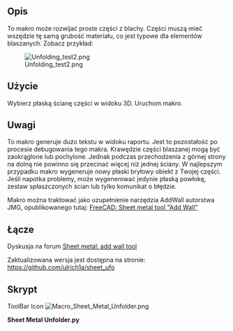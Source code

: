 <languages/>
{{Macro/pl
|Name=Sheet Metal Unfolder
|Icon=Macro_Sheet_Metal_Unfolder.png
|Description=To makro może rozwijać proste części z blachy. Części muszą mieć wszędzie tę samą grubość materiału, co jest typowe dla elementów blaszanych.
|Author=ulrich1a
|Version=17.0
|Date=2018-08-14
|FCVersion=17.0
|Download=[https://wiki.freecad.org/images/1/16/Macro_Sheet_Metal_Unfolder.png Ikona paska narzędzi]
}}

==Opis==
To makro może rozwijać proste części z blachy. Części muszą mieć wszędzie tę samą grubość materiału, co jest typowe dla elementów blaszanych. Zobacz przykład:

{{Codeextralink|https://raw.githubusercontent.com/ulrich1a/sheet_ufo/master/sheet_ufo.py}}

[[File:Unfolding test2.png]]

== Użycie ==
Wybierz płaską ścianę części w widoku 3D. Uruchom makro. 

== Uwagi ==
To makro generuje dużo tekstu w widoku raportu. Jest to pozostałość po procesie debugowania tego makra. Krawędzie części blaszanej mogą być zaokrąglone lub pochylone. Jednak podczas przechodzenia z górnej strony na dolną nie powinno się przecinać więcej niż jednej ściany.
W najlepszym przypadku makro wygeneruje nowy płaski bryłowy obiekt z Twojej części. Jeśli napotka problemy, może wygenerować jedynie płaską powłokę, zestaw spłaszczonych ścian lub tylko komunikat o błędzie.

Makro można traktować jako uzupełnienie narzędzia AddWall autorstwa JMG, opublikowanego tutaj: [http://linuxforanengineer.blogspot.com.es/2014/12/freecad-sheet-metal-tool-add-wall.html FreeCAD: Sheet metal tool "Add Wall"]

<span id="Link"></span>
==Łącze==

Dyskusja na forum [https://forum.freecad.org/viewtopic.php?f=24&t=8789 Sheet metal: add wall tool]

Zaktualizowana wersja jest dostępna na stronie: [https://github.com/ulrich1a/sheet_ufo https://github.com/ulrich1a/sheet_ufo]

<span id="Script"></span>
==Skrypt==

ToolBar Icon [[Image:Macro_Sheet_Metal_Unfolder.png]]

'''Sheet Metal Unfolder.py'''

{{MacroCode|code=

#!/usr/bin/env python
# -*- coding: utf-8 -*-
#
#  sheet_ufo.py
#  
#  Copyright 2014 Ulrich Brammer <ulrich@Pauline>
#  
#  This program is free software; you can redistribute it and/or modify
#  it under the terms of the GNU General Public License as published by
#  the Free Software Foundation; either version 2 of the License, or
#  (at your option) any later version.
#  
#  This program is distributed in the hope that it will be useful,
#  but WITHOUT ANY WARRANTY; without even the implied warranty of
#  MERCHANTABILITY or FITNESS FOR A PARTICULAR PURPOSE.  See the
#  GNU General Public License for more details.
#  
#  You should have received a copy of the GNU General Public License
#  along with this program; if not, write to the Free Software
#  Foundation, Inc., 51 Franklin Street, Fifth Floor, Boston,
#  MA 02110-1301, USA.
#  
#  


# Refactored version December 2015
# Clear division of tasks between analysis and folding

# To do:
# change code to handle face indexes in the node instead of faces


# sheet_ufo16.py
# Die Weiterreichung eines schon geschnittenen Seitenfaces macht Probleme.
# Die Seitenfaces passen hinterher nicht mehr mit den Hauptflächen zusammen.

# Geänderter Ansatz: lasse die Seitenflächen in der Suchliste und 
# schneide jeweils nur den benötigten Teil raus.
# Ich brauche jetzt eine Suchliste und eine Unfoldliste für die 
# Face-Indices.

# To do: 
# - handle a selected seam
# - handle not-circle-curves in bends
# - detect features like welded screws
# - make a view-provider for bends
# - make the k-factor selectable
# - upfold or unfold single bends
 

'''

def main():
	
	return 0

if __name__ == '__main__':
	main()


'''


import Part, FreeCADGui
from PySide import QtGui
from FreeCAD import Base
import DraftVecUtils, DraftGeomUtils, math, time

# to do: 
# - Put error numbers into the text
# - Put user help into more texts
unfold_error = {
  # error codes for the tree-object
  1: ('starting: volume unusable, needs a real 3D-sheet-metal with thickness'), 
  2: ('Starting: invalid point for thickness measurement'), 
  3: ('Starting: invalid thickness'), 
  4: ('Starting: invalid shape'), 
  # error codes for the bend-analysis 
  10: ('Analysis: zero wires in sheet edge analysis'), 
  11: ('Analysis: double bends not implemented'), 
  12: ('Analysis: more than one bend-child actually not supported'), 
  13: ('Analysis: counter face not found'), 
  14: ('Analysis: the code can not handle edges without neighbor faces'), 
  15: ('Analysis: the code needs a face at all sheet edges'), 
  16: ('Analysis: did not find startangle of bend, please post failing sample for analysis'), 
  # error codes for the unfolding
  20: ('Unfold: section wire with less than 4 edges'),
  21: ('Unfold: Unfold: section wire not closed'),
  22: ('Unfold: section failed'),
  23: ('Unfold: CutToolWire not closed'),
  24: ('Unfold: bend-face without child not implemented'),
  25: ('Unfold: '),
  -1: ('unknown error')} 





def equal_vertex(vert1, vert2, p=5):
  # compares two vertices 
  return (round(vert1.X - vert2.X,p)==0 and round(vert1.Y - vert2.Y,p)==0 and round(vert1.Z - vert2.Z,p)==0)

def equal_vector(vec1, vec2, p=5):
  # compares two vectors 
  return (round(vec1.x - vec2.x,p)==0 and round(vec1.y - vec2.y,p)==0 and round(vec1.z - vec2.z,p)==0)

def radial_vector(point, axis_pnt, axis):
  chord = axis_pnt.sub(point)
  norm = axis.cross(chord)
  perp = axis.cross(norm)
  # print chord, norm, perp
  dist_rv = DraftVecUtils.project(chord,perp)
  #test_line = Part.makeLine(axis_pnt.add(dist_rv),axis_pnt)
  # test_line = Part.makeLine(axis_pnt.add(perp),axis_pnt)
  # test_line = Part.makeLine(point, axis_pnt)
  # Part.show(test_line)
  return perp.normalize()





class Simple_node(object):
  ''' This class defines the nodes of a tree, that is the result of
  the analysis of a sheet-metal-part.
  Each flat or bend part of the metal-sheet gets a node in the tree.
  The indexes are the number of the face in the original part.
  '''
  def __init__(self, f_idx=None, Parent_node= None, Parent_edge = None):
    self.idx = f_idx  # index of the "top-face"
    self.c_face_idx = None # face index to the opposite face of the sheet (counter-face)
    self.node_type = None  # 'Flat' or 'Bend'
    self.p_node = Parent_node   # Parent node
    self.p_edge = Parent_edge # the connecting edge to the parent node
    self.child_list = [] # List of child-nodes = link to tree structure
    self.child_idx_lists = [] # List of lists with child_idx and child_edge
    # need also a list of indices of child faces
    self.sheet_edges = [] # List of edges without child-face 
    self.axis = None
    self.facePosi = None
    self.bendCenter = None
    self.distCenter = None
    # self.axis for 'Flat'-face: vector pointing from the surface into the metal
    self.bend_dir = None # bend direction values: "up" or "down"
    self.bend_angle = None # angle in radians
    self.tan_vec = None # direction of translation for Bend nodes
    self._trans_length = None # length of translation for Bend nodes, k-factor used according to DIN 6935
    self.analysis_ok = True # indicator if something went wrong with the analysis of the face
    self.error_code = None # index to unfold_error dictionary
    # here the new features of the nodes:
    self.nfIndexes = [] # list of all face-indexes of a node (flat and bend: folded state)
    self.seam_edges = [] # list with edges to seams
    # bend faces are needed for movement simulation at single other bends.
    # otherwise unfolded faces are recreated from self.b_edges
    self.node_flattened_faces = [] # faces of a flattened bend node.
    self.actual_angle = None # state of angle in refolded sheet metal part
    self.p_wire = None # wire common with parent node, used for bend node
    self.c_wire = None # wire common with child node, used for bend node
    self.b_edges = [] # list of edges in a bend node, that needs to be recalculated, at unfolding

  def get_Face_idx(self):
    # get the face index from the tree-element
    return self.idx





class SheetTree(object):
  def __init__(self, TheShape, f_idx):
    self.cFaceTol = 0.002 # tolerance to detect counter-face vertices
    # this high tolerance was needed for more real parts
    self.root = None # make_new_face_node adds the root node if parent_node == None
    self.__Shape = TheShape.copy()
    self.error_code = None
    self.failed_face_idx = None
    
    if not self.__Shape.isValid():
      print "The shape is not valid!"
      self.error_code = 4  # Starting: invalid shape
      self.failed_face_idx = f_idx
    
    #Part.show(self.__Shape)
    
    # List of indices to the shape.Faces. The list is used a lot for face searches.
    # Some faces will be cut and the new ones added to the list.
    # So a list of faces independent of the shape is needed.
    self.f_list = []  #self.__Shape.Faces.copy() does not work
    self.index_list =[]
    self.index_unfold_list = [] # indexes needed for unfolding
    for i in range(len (self.__Shape.Faces)):
    #for i in range(len (self.f_list)):
      # if i<>(f_idx):
      self.index_list.append(i)
      self.index_unfold_list.append(i)
      self.f_list.append(self.__Shape.Faces[i])
    #print self.index_list
    self.max_f_idx = len(self.f_list) # need this value to make correct indices to new faces

    theVol = self.__Shape.Volume
    if theVol < 0.0001:
      print "Shape is not a real 3D-object or to small for a metal-sheet!"
      self.error_code = 1
      self.failed_face_idx = f_idx

    else:
      # Make a first estimate of the thickness
      estimated_thickness = theVol/(self.__Shape.Area / 2.0)
      print "approximate Thickness: ", estimated_thickness
      # Measure the real thickness of the initial face: Use Orientation and
      # Axis to make an measurement vector
      
    
      if hasattr(self.__Shape.Faces[f_idx],'Surface'):
        # Part.show(self.__Shape.Faces[f_idx])
        # print 'the object is a face! vertices: ', len(self.__Shape.Faces[f_idx].Vertexes)
        F_type = self.__Shape.Faces[f_idx].Surface
        # fixme: through an error, if not Plane Object
        print 'It is a: ', str(F_type)
        print 'Orientation: ', str(self.__Shape.Faces[f_idx].Orientation)
        
        # Need a point on the surface to measure the thickness.
        # Sheet edges could be sloping, so there is a danger to measure
        # right at the edge. 
        # Try with Arithmetic mean of plane vertices
        m_vec = Base.Vector(0.0,0.0,0.0) # calculating a mean vector
        for Vvec in self.__Shape.Faces[f_idx].Vertexes:
            #m_vec = m_vec.add(Base.Vector(Vvec.X, Vvec.Y, Vvec.Z))
            m_vec = m_vec.add(Vvec.Point)
        mvec = m_vec.multiply(1.0/len(self.__Shape.Faces[f_idx].Vertexes))
        print "mvec: ", mvec
        
        if hasattr(self.__Shape.Faces[f_idx].Surface,'Position'):
          s_Posi = self.__Shape.Faces[f_idx].Surface.Position
          k = 0
          # while k < len(self.__Shape.Faces[f_idx].Vertexes):
          # fixme: what if measurepoint is outside?
          pvert = self.__Shape.Faces[f_idx].Vertexes[k]
          pvec = Base.Vector(pvert.X, pvert.Y, pvert.Z)
          shiftvec =  mvec.sub(pvec)
          shiftvec = shiftvec.normalize()*2.0*estimated_thickness
          measure_pos = pvec.add(shiftvec)
          # Description: Checks if a point is inside a solid with a certain tolerance.
          # If the 3rd parameter is True a point on a face is considered as inside

          if not self.__Shape.isInside(measure_pos, 0.00001, True):
            print "Starting measure_pos for thickness measurement is outside!"
            self.error_code = 2
            self.failed_face_idx = f_idx

        
        if hasattr(self.__Shape.Faces[f_idx].Surface,'Axis'):
          s_Axis =  self.__Shape.Faces[f_idx].Surface.Axis
          # print 'We have an axis: ', s_Axis
          if hasattr(self.__Shape.Faces[f_idx].Surface,'Position'):
            s_Posi = self.__Shape.Faces[f_idx].Surface.Position
            # print 'We have a position: ', s_Posi
            s_Ori = self.__Shape.Faces[f_idx].Orientation
            s_Axismp = Base.Vector(s_Axis.x, s_Axis.y, s_Axis.z).multiply(2.0*estimated_thickness)
            if s_Ori == 'Forward':
              Meassure_axis = Part.makeLine(measure_pos,measure_pos.sub(s_Axismp))
              ext_Vec = Base.Vector(-s_Axis.x, -s_Axis.y, -s_Axis.z)
              # Meassure_axis = Part.makeLine(measure_pos,measure_pos.sub(s_Axis.multiply(2.0*estimated_thickness)))
            else:                    
              # Meassure_axis = Part.makeLine(measure_pos,measure_pos.add(s_Axis.multiply(2.0*estimated_thickness)))
              Meassure_axis = Part.makeLine(measure_pos,measure_pos.add(s_Axismp))
              ext_Vec = Base.Vector(s_Axis.x, s_Axis.y, s_Axis.z)
            # Part.show(Meassure_axis)
                
        lostShape = self.__Shape.copy()
        lLine = Meassure_axis.common(lostShape)
        lLine = Meassure_axis.common(self.__Shape)
        print "lLine number edges: ", len(lLine.Edges)
        measVert = Part.Vertex(measure_pos)
        for mEdge in lLine.Edges:
          if equal_vertex(mEdge.Vertexes[0], measVert) or equal_vertex(mEdge.Vertexes[1], measVert):
            self.__thickness = mEdge.Length
        
        # self.__thickness = lLine.Length
        if (self.__thickness < estimated_thickness) or (self.__thickness > 1.9 * estimated_thickness):
          self.error_code = 3
          self.failed_face_idx = f_idx
          print "estimated thickness: ", estimated_thickness, " measured thickness: ", self.__thickness
          Part.show(lLine)


  def get_node_faces(self, theNode, wires_e_lists):
    ''' This function searches for all faces making up the node, except
    of the top and bottom face, which are already there.
    wires_e_list is the list of wires lists of the top face without the parent-edge
    theNode: the actual node to be filled with data.
    '''
    
    # How to begin?
    # searching for all faces, that have two vertices in common with 
    # an edge from the list should give the sheet edge.
    # But we also need to look at the sheet edge, in order to not claim
    # faces from the next node!
    # Then we have to treat thoses faces, that belongs to more than one
    # node. Those faces needs to be cut and the face list needs to be updated.
    # look also at the number of wires of the top face. More wires will
    # indicate a hole or a feature.
    print " When will this be called"
    found_indices = []
    # A search strategy for faces based on the wires_e_lists is needed.
    # 

    for theWire in wires_e_lists:
      for theEdge in theWire:
        analyVert = theEdge.Vertexes[0]
        search_list = []
        for x in self.index_list:
          search_list.append(x)
        for i in search_list:
          for lookVert in self.f_list[i].Vertexes:
            if equal_vertex(lookVert, analyVert):
              if len(theEdge.Vertexes) == 1: # Edge is a circle
                if not self.is_sheet_edge_face(theEdge, theNode):
                  found_indices.append(i) # found a node face
                  theNode.child_idx_lists.append([i,theEdge])
                  #self.index_list.remove(i) # remove this face from the index_list
                  #Part.show(self.f_list[i])
              else:
                nextVert = theEdge.Vertexes[1]
                for looknextVert in self.f_list[i].Vertexes:
                  if equal_vertex(looknextVert, nextVert):
                    if not self.is_sheet_edge_face(theEdge, theNode):
                      found_indices.append(i) # found a node face
                      theNode.child_idx_lists.append([i,theEdge])
                      #self.index_list.remove(i) # remove this face from the index_list
                      #Part.show(self.f_list[i])
    print "found_indices: ", found_indices
                


  def is_sheet_edge_face(self, ise_edge, tree_node): # ise_edge: IsSheetEdge_edge
    # idea: look at properties of neighbor face
    # look at edges with distance of sheet-thickness.
    #    if found and surface == cylinder, check if it could be a bend-node.  
    # look at number of edges:
    # A face with 3 edges is at the sheet edge Cylinder-face or triangle (oh no!)
    # need to look also at surface!
    # A sheet edge face with more as 4 edges, is common to more than 1 node.
    
    # get the face which has a common edge with ise_edge
    the_index = None
    has_sheet_distance_vertex = False
    for i in self.index_list:
      for sf_edge in self.f_list[i].Edges:
        if sf_edge.isSame(ise_edge):
          the_index = i
          break
      if the_index <> None:
        break
          
    # Simple strategy applied: look if the connecting face has vertexes
    # with sheet-thickness distance to the top face.
    # fix me: this will fail with sharpened sheet edges with two faces
    # between top and bottom.
    if the_index <> None:
      distVerts = 0
      vertList = []
      F_type = str(self.f_list[tree_node.idx].Surface)
      # now we need to search for vertexes with sheet_thickness_distance
      #if F_type == "<Plane object>":
      for F_vert in self.f_list[i].Vertexes:
        if self.isVertOpposite(F_vert, tree_node):
          has_sheet_distance_vertex = True
          if len(self.f_list[i].Edges)<5:
            tree_node.nfIndexes.append(i)
            self.index_list.remove(i)
            #Part.show(self.f_list[i])
          else:
            # need to cut the face at the ends of ise_edge
            self.divideEdgeFace(i, ise_edge, F_vert, tree_node)
          break

    else:
      tree_node.analysis_ok = False 
      tree_node.error_code = 15  # Analysis: the code needs a face at all sheet edges
      self.error_code = 15
      self.failed_face_idx = tree_node.idx
      Part.show(self.f_list[tree_node.idx])
            
    return has_sheet_distance_vertex


  def isVertOpposite(self, theVert, theNode):
    F_type = str(self.f_list[theNode.idx].Surface)
    vF_vert = Base.Vector(theVert.X, theVert.Y, theVert.Z)
    if F_type == "<Plane object>":
      distFailure = vF_vert.distanceToPlane (theNode.facePosi, theNode.axis) - self.__thickness
    if F_type == "<Cylinder object>":
      distFailure = vF_vert.distanceToLine (theNode.bendCenter, theNode.axis) - theNode.distCenter
    # print "counter face distance: ", dist_v + self.__thickness
    if (distFailure < self.cFaceTol) and (distFailure > -self.cFaceTol):
      return True
    else:
      return False





  def divideEdgeFace(self, fIdx, ise_edge, F_vert, tree_node):
    print "Sheet edge face has more than 4 edges!"
    # first find out where the Sheet edge face has no edge to the opposite side of the sheet
    # There is a need to cut the face.
    # make a cut-tool perpendicular to the ise_edge
    # cut the face and select the good one to add to the node
    # make another cut, in order to add the residual face(s) to the face list.
    
    # Search edges in the face with a vertex common with ise_edge
    F_type = str(self.f_list[tree_node.idx].Surface)
    needCut0 = True
    firstCutFaceIdx = None
    for sEdge in self.f_list[fIdx].Edges:
      if equal_vertex(ise_edge.Vertexes[0], sEdge.Vertexes[0]) and \
        self.isVertOpposite(sEdge.Vertexes[1], tree_node):
        needCut0 = False
        theEdge = sEdge
      if equal_vertex(ise_edge.Vertexes[0], sEdge.Vertexes[1]) and \
        self.isVertOpposite(sEdge.Vertexes[0], tree_node):
        needCut0 = False
        theEdge = sEdge
    if needCut0:
      #print "need Cut at 0 with fIdx: ", fIdx
      nFace = self.cutEdgeFace(0, fIdx, ise_edge, tree_node)
      
      tree_node.nfIndexes.append(self.max_f_idx)
      self.f_list.append(nFace)
      firstCutFaceIdx = self.max_f_idx
      self.max_f_idx += 1
      #self.f_list.append(rFace)
      #self.index_list.append(self.max_f_idx)
      #self.max_f_idx += 1
      #self.index_list.remove(fIdx)
      #Part.show(nFace)
    #else:
    #  Part.show(theEdge)
        
    needCut1 = True        
    for sEdge in self.f_list[fIdx].Edges:
      if equal_vertex(ise_edge.Vertexes[1], sEdge.Vertexes[0]):
        if self.isVertOpposite(sEdge.Vertexes[1], tree_node):
          needCut1 = False
          theEdge = sEdge
      if equal_vertex(ise_edge.Vertexes[1], sEdge.Vertexes[1]):
        if self.isVertOpposite(sEdge.Vertexes[0], tree_node):
          needCut1 = False
          theEdge = sEdge
    if needCut1:
      if needCut0:
        fIdx = firstCutFaceIdx
        tree_node.nfIndexes.remove(fIdx)
      #print "need Cut at 1 with fIdx: ", fIdx
      nFace = self.cutEdgeFace(1, fIdx, ise_edge, tree_node)
      tree_node.nfIndexes.append(self.max_f_idx)
      self.f_list.append(nFace)
      firstCutFaceIdx = self.max_f_idx
      self.max_f_idx += 1
      #self.f_list.append(rFace)
      #self.index_list.append(self.max_f_idx)
      #self.max_f_idx += 1
      #if not needCut0:
      #  self.index_list.remove(fIdx)
      #Part.show(nFace)
    #else:
    #  Part.show(theEdge)


    
  def cutEdgeFace(self, eIdx, fIdx, theEdge, theNode):
    ''' This function cuts a face in two pieces.
    one piece is connected to the node. The residual pieces is given
    for assignment to other nodes.
    The function returns both pieces of the original face.
    '''
    # print "now the face cutter" 
    
    if eIdx == 0:
      otherIdx = 1
    else:
      otherIdx = 0
    
    origin = theEdge.Vertexes[eIdx].Point
    
    F_type = str(self.f_list[theNode.idx].Surface)
    if F_type == "<Plane object>":
      tan_vec = theEdge.Vertexes[eIdx].Point - theEdge.Vertexes[otherIdx].Point
      #o_thick = Base.Vector(o_vec.x, o_vec.y, o_vec.z) 
      tan_vec.normalize()
      vec1 = Base.Vector(theNode.axis.x, theNode.axis.y, theNode.axis.z) # make a copy

      crossVec = tan_vec.cross(vec1)
      crossVec.multiply(3.0*self.__thickness)

      vec1.multiply(self.__thickness)
      # defining the points of the cutting plane:
      Spnt1 = origin - theNode.axis - crossVec
      Spnt2 = origin - theNode.axis + crossVec
      Spnt3 = origin + theNode.axis +  vec1 + crossVec
      Spnt4 = origin + theNode.axis +  vec1 - crossVec
  
      
      
    if F_type == "<Cylinder object>":
      ePar = theEdge.parameterAt(theEdge.Vertexes[eIdx])
      print "Idx: ", eIdx, " ePar: ", ePar
      otherPar = theEdge.parameterAt(theEdge.Vertexes[otherIdx])
      tan_vec = theEdge.tangentAt(ePar)
      if ePar < otherPar:
        tan_vec.multiply(-1.0)
      
      #tan_line = Part.makeLine(theEdge.Vertexes[eIdx].Point.add(tan_vec), theEdge.Vertexes[eIdx].Point)
      #Part.show(tan_line)
      
      edge_vec = theEdge.Vertexes[eIdx].copy().Point
      radVector = radial_vector(edge_vec, theNode.bendCenter, theNode.axis)
      if theNode.bend_dir == "down":
        radVector.multiply(-1.0)
  
      #rad_line = Part.makeLine(theEdge.Vertexes[eIdx].Point.add(radVector), theEdge.Vertexes[eIdx].Point)
      #Part.show(rad_line)

      crossVec = tan_vec.cross(radVector)
      crossVec.multiply(3.0*self.__thickness)
      vec1 = Base.Vector(radVector.x, radVector.y, radVector.z) # make a copy

      vec1.multiply(self.__thickness)
      # defining the points of the cutting plane:
      Spnt1 = origin - radVector - crossVec
      Spnt2 = origin - radVector + crossVec
      Spnt3 = origin + radVector +  vec1 + crossVec
      Spnt4 = origin + radVector +  vec1 - crossVec
    
    Sedge1 = Part.makeLine(Spnt1,Spnt2)
    Sedge2 = Part.makeLine(Spnt2,Spnt3)
    Sedge3 = Part.makeLine(Spnt3,Spnt4)
    Sedge4 = Part.makeLine(Spnt4,Spnt1)
        
    Sw1 = Part.Wire([Sedge1, Sedge2, Sedge3, Sedge4])
    Sf1=Part.Face(Sw1) #
    cut_solid = Sf1.extrude(tan_vec.multiply(5.0))
    #Part.show(cut_solid)
    #cut_opposite = Sf1.extrude(tan_vec.multiply(-5.0))
    
    cutFaces_node = self.f_list[fIdx].cut(cut_solid)
    for cFace in cutFaces_node.Faces:
      for myVert in cFace.Vertexes:
        if equal_vertex(theEdge.Vertexes[eIdx], myVert):
          nodeFace = cFace
          #print "The nodeFace"
          #Part.show(nodeFace)
          break

    '''
    cutFaces_residue = self.f_list[fIdx].cut(cut_opposite)
    for cFace in cutFaces_residue.Faces:
      for myVert in cFace.Vertexes:
        if equal_vertex(theEdge.Vertexes[eIdx], myVert):
          residueFace = cFace
          #print "the residueFace"
          #Part.show(residueFace)
          break
    '''

    return nodeFace #, residueFace
    


  def is_sheet_edge3(self, ise_edge, tree_node): # ise_edge: IsSheetEdge_edge
    # idea: look at properties of neighbor face
    # look at edges with distance of sheet-thickness.
    #    if found and surface == cylinder, check if it could be a bend-node.  
    # look at number of edges:
    # A face with 3 edges is at the sheet edge Cylinder-face or triangle (oh no!)
    # need to look also at surface!
    # A sheet edge face with more as 4 edges, is common to more than 1 node.
    
    # get the face which has a common edge with ise_edge
    the_index = None
    has_sheet_distance_vertex = False
    for i in self.index_list:
      for sf_edge in self.f_list[i].Edges:
        if sf_edge.isSame(ise_edge):
          the_index = i
          break
      if the_index <> None:
        break
          
    if the_index <> None:
      distVerts = 0
      vertList = []
      F_type = str(self.f_list[tree_node.idx].Surface)
      # now we need to search for vertexes with sheet_thickness_distance
      #if F_type == "<Plane object>":
      for F_vert in self.f_list[i].Vertexes:
        vF_vert = Base.Vector(F_vert.X, F_vert.Y, F_vert.Z)
        if F_type == "<Plane object>":
          distFailure = vF_vert.distanceToPlane (tree_node.facePosi, tree_node.axis) - self.__thickness
        if F_type == "<Cylinder object>":
          distFailure = vF_vert.distanceToLine (tree_node.bendCenter, tree_node.axis) - tree_node.distCenter
        # print "counter face distance: ", dist_v + self.__thickness
        if (distFailure < self.cFaceTol) and (distFailure > -self.cFaceTol):
          has_sheet_distance_vertex = True
          break

    else:
      tree_node.analysis_ok = False 
      tree_node.error_code = 15  # Analysis: the code needs a face at all sheet edges
      self.error_code = 15
      self.failed_face_idx = tree_node.idx
      Part.show(self.f_list[tree_node.idx])
            
    return has_sheet_distance_vertex
    



  def make_new_face_node(self, face_idx, P_node, P_edge, wires_e_lists):
    # e_list: list of edges of the top face of a node without the parent-edge (P_edge)
    # analyze the face and get type of face ("Flat" or "Bend")
    # search the counter face, get axis of Face
    # In case of "Bend" get angle, k_factor and trans_length
    # put the node into the tree
    newNode = Simple_node(face_idx, P_node, P_edge)
    F_type = str(self.__Shape.Faces[face_idx].Surface)
    
    # This face should be a node in the tree, and is therefore known!
    # removed from the list of all unknown faces
    self.index_list.remove(face_idx)
    # This means, it could also not be found as neighbor face anymore.
    #newNode.node_faces.append(self.f_list[face_idx].copy())
    newNode.nfIndexes.append(face_idx)
    
    such_list = [] 
    for k in self.index_list:
      such_list.append(k)
    
    if F_type == "<Plane object>":
      newNode.node_type = 'Flat' # fixme
      print "Face", face_idx+1, " Type: ", newNode.node_type

      s_Posi = self.__Shape.Faces[face_idx].Surface.Position
      newNode.facePosi = s_Posi
      s_Ori = self.__Shape.Faces[face_idx].Orientation
      s_Axis = self.__Shape.Faces[face_idx].Surface.Axis
      if s_Ori == 'Forward':
        ext_Vec = Base.Vector(-s_Axis.x, -s_Axis.y, -s_Axis.z)
      else:                    
        ext_Vec = Base.Vector(s_Axis.x, s_Axis.y, s_Axis.z)

      newNode.axis = ext_Vec
      axis_line = Part.makeLine(s_Posi.add(ext_Vec), s_Posi)
      # Part.show(axis_line)
      
      # nead a mean point of the face to avoid false counter faces
      faceMiddle = Base.Vector(0.0,0.0,0.0) # calculating a mean vector
      for Vvec in self.__Shape.Faces[face_idx].OuterWire.Vertexes:
          faceMiddle = faceMiddle.add(Vvec.Point)
      faceMiddle = faceMiddle.multiply(1.0/len(self.__Shape.Faces[face_idx].OuterWire.Vertexes))
      
      # search for the counter face
      for i in such_list:
        counter_found = True
        for F_vert in self.f_list[i].Vertexes:
          vF_vert = Base.Vector(F_vert.X, F_vert.Y, F_vert.Z)
          dist_v = vF_vert.distanceToPlane (s_Posi, ext_Vec) - self.__thickness
          # print "counter face distance: ", dist_v + self.__thickness
          if (dist_v > self.cFaceTol) or (dist_v < -self.cFaceTol):
              counter_found = False
  
        if counter_found:
          # nead a mean point of the face to avoid false counter faces
          counterMiddle = Base.Vector(0.0,0.0,0.0) # calculating a mean vector
          for Vvec in self.__Shape.Faces[i].OuterWire.Vertexes:
              counterMiddle = counterMiddle.add(Vvec.Point)
          counterMiddle = counterMiddle.multiply(1.0/len(self.__Shape.Faces[i].OuterWire.Vertexes))
          
          distVector = counterMiddle.sub(faceMiddle)
          counterDistance = distVector.Length
          
          if counterDistance < 3*self.__thickness:
            print "found counter-face", i + 1
            newNode.c_face_idx = i
            self.index_list.remove(i)
            newNode.nfIndexes.append(i)
            
            # Part.show(self.__Shape.Faces[newNode.c_face_idx])
          else:
            counter_found = False
            print "faceMiddle: ", str(faceMiddle), "counterMiddle: ", str(counterMiddle)
      #if newNode.c_face_idx == None:
      #  Part.show(axis_line)
          
        

            
    if F_type == "<Cylinder object>":
      newNode.node_type = 'Bend' # fixme
      s_Center = self.__Shape.Faces[face_idx].Surface.Center
      s_Axis = self.__Shape.Faces[face_idx].Surface.Axis
      newNode.axis = s_Axis
      newNode.bendCenter = s_Center
      edge_vec = P_edge.Vertexes[0].copy().Point
      print "edge_vec: ", str(edge_vec)
      
      if P_node.node_type == 'Flat':
        dist_c = edge_vec.distanceToPlane (s_Center, P_node.axis) # distance to center
      else:
        P_face = self.__Shape.Faces[P_node.idx]
        radVector = radial_vector(edge_vec, P_face.Surface.Center, P_face.Surface.Axis)
        if P_node.bend_dir == "down":
          dist_c = edge_vec.distanceToPlane (s_Center, radVector.multiply(-1.0))
        else:
          dist_c = edge_vec.distanceToPlane (s_Center, radVector)
          
      if dist_c < 0.0:
        newNode.bend_dir = "down"
        thick_test = self.__Shape.Faces[face_idx].Surface.Radius - self.__thickness
      else:
        newNode.bend_dir = "up"
        thick_test = self.__Shape.Faces[face_idx].Surface.Radius + self.__thickness
      newNode.distCenter = thick_test
      # print "Face idx: ", face_idx, " bend_dir: ", newNode.bend_dir
      print "Face", face_idx+1, " Type: ", newNode.node_type, " bend_dir: ", newNode.bend_dir
      
      # need to define the bending angle relative to the Center and the
      # Axis of the bend surface:
      # search for line-edges with no common point with edge_vec and fixme: not in the same line
      # fixme: there could be more than one edge meeting the criteria!
      number_c_edges = 0
      for s_edge in self.__Shape.Faces[face_idx].Edges:
        c_edg_found = True
        type_str = str(s_edge.Curve)
        if type_str.find('Line') == -1:
          c_edg_found = False
          # print "found circle in c_edge search"
        else:
          # print "found line in c_edge search"
          for E_vert in s_edge.Vertexes:
            if equal_vertex(E_vert, P_edge.Vertexes[0]):
              c_edg_found = False
        if c_edg_found:
          c_edge = s_edge
          number_c_edges = number_c_edges + 1
          # print " found the second Line edge of the bend face"
          # Part.show(c_edge)
      if number_c_edges > 1:
        newNode.analysis_ok = False # the code can not handle bend faces with more than one child!
        newNode.error_code = 12 # ('more than one bend-childs')
        self.error_code = 12
        self.failed_face_idx = face_idx

      #Start to investigate the angles at self.__Shape.Faces[face_idx].ParameterRange[0]
      angle_0 = self.__Shape.Faces[face_idx].ParameterRange[0]
      angle_1 = self.__Shape.Faces[face_idx].ParameterRange[1]
      length_0 = self.__Shape.Faces[face_idx].ParameterRange[2]
      length_1 = self.__Shape.Faces[face_idx].ParameterRange[3]
      
      # idea: identify the angle at edge_vec = P_edge.Vertexes[0].copy().Point
      # This will be = angle_start
      # identify rotSign from angle_end minus angle_start
      # The tangentvector will be in direction of position at angle_sta + rotSign*90°
      # calculate the tan_vec from valueAt
      parPos00 = self.__Shape.Faces[face_idx].valueAt(angle_0,length_0)
      parPos01 = self.__Shape.Faces[face_idx].valueAt(angle_0,length_1)
      parPos10 = self.__Shape.Faces[face_idx].valueAt(angle_1,length_0)
      parPos11 = self.__Shape.Faces[face_idx].valueAt(angle_1,length_1)
      
      if equal_vector(edge_vec, parPos00):
        print "got case 00"
        angle_start = angle_0
        angle_end = angle_1
        len_start = length_0
      else:
        if equal_vector(edge_vec, parPos01):
          print "got case 01"
          angle_start = angle_0
          angle_end = angle_1
          len_start = length_1
        else:
          if equal_vector(edge_vec, parPos10):
            print "got case 10"
            angle_start = angle_1
            angle_end = angle_0
            len_start = length_0
          else:
            if equal_vector(edge_vec, parPos11):
              print "got case 11" 
              angle_start = angle_1
              angle_end = angle_0
              len_start = length_1
            else:
              newNode.analysis_ok = False
              newNode.error_code = 16 # Analysis: did not find startangle of bend
              self.error_code = 16
              self.failed_face_idx = face_idx
              print "did not found start angle, to do to fix"
        
      newNode.bend_angle = angle_end - angle_start
      if newNode.bend_angle < 0.0:
        angle_tan = angle_start - math.pi/2.0
        # newNode.bend_angle = -newNode.bend_angle
      else:
        angle_tan = angle_start + math.pi/2.0
      tanPos = self.__Shape.Faces[face_idx].valueAt(angle_tan,len_start)
      tan_vec = radial_vector(tanPos, s_Center, s_Axis)
      newNode.tan_vec = tan_vec
        
      first_vec = radial_vector(edge_vec, s_Center, s_Axis)
      cross_vec = first_vec.cross(tan_vec)
      triple_prod = cross_vec.dot(s_Axis)
      print " the new bend_angle: ", math.degrees(newNode.bend_angle), "triple_prod: ", triple_prod
      # testing showed, that the bend_angle has to be changed in sign
      # at the following conditions.
      if ((triple_prod > 0.0) and (newNode.bend_angle > 0.0)) or \
        ((triple_prod < 0.0) and (newNode.bend_angle < 0.0)):
        newNode.bend_angle = -newNode.bend_angle
        print "minus bend_angle"



      if newNode.bend_dir == 'up':
        k_Factor = 0.65 + 0.5*math.log10(self.__Shape.Faces[face_idx].Surface.Radius/self.__thickness)
        print "Face", newNode.idx+1, " k-factor: ", k_Factor
        newNode._trans_length = (self.__Shape.Faces[face_idx].Surface.Radius + k_Factor * self.__thickness/2.0) * newNode.bend_angle
      else:
        k_Factor = 0.65 + 0.5*math.log10((self.__Shape.Faces[face_idx].Surface.Radius - self.__thickness)/self.__thickness)
        newNode._trans_length = (self.__Shape.Faces[face_idx].Surface.Radius - self.__thickness \
                                  + k_Factor * self.__thickness/2.0) * newNode.bend_angle
      if newNode._trans_length < 0.0:
        newNode._trans_length = -newNode._trans_length
        # the _trans_length is always positive, due to correct tan_vec


      # calculate mean point of face:
      # fixme implement also for cylindric faces

      # Search the face at the opposite site of the sheet:
      #for i in range(len(such_list)):
      for i in such_list:
        counter_found = True
        for F_vert in self.f_list[i].Vertexes:
          vF_vert = Base.Vector(F_vert.X, F_vert.Y, F_vert.Z)
          dist_c = vF_vert.distanceToLine (s_Center, s_Axis) - thick_test
          if (dist_c > self.cFaceTol) or (dist_c < -self.cFaceTol):
            counter_found = False
  
        if counter_found:
          # to do calculate mean point of counter face

          #print "found counter Face", such_list[i]+1
          newNode.c_face_idx = i
          self.index_list.remove(i)
          
          newNode.nfIndexes.append(i)
          # Part.show(self.__Shape.Faces[newNode.c_face_idx])
          break

    # Part.show(self.__Shape.Faces[newNode.c_face_idx])
    # Part.show(self.__Shape.Faces[newNode.idx])
    if newNode.c_face_idx == None:
      newNode.analysis_ok = False
      newNode.error_code = 13 # Analysis: counter face not found
      self.error_code = 13
      self.failed_face_idx = face_idx
      print "No counter-face Debugging Thickness: ", self.__thickness
      Part.show(self.__Shape.Faces[face_idx])

    # now we call the new code
    self.get_node_faces(newNode, wires_e_lists)
    #for nFace in newNode.nfIndexes:
    #  Part.show(nFace)


    if P_node == None:
      self.root = newNode
    else:
      P_node.child_list.append(newNode)
    return newNode




  def search_face(self, sf_edge, the_node):
    # search for the connecting face to sf_edge in the faces of a node
    search_List = the_node.nfIndexes[:]
    search_List.remove(the_node.idx)
    the_index = None
    for i in search_List:     #self.index_list:
      for n_edge in self.f_list[i].Edges:
        if sf_edge.isSame(n_edge):
          the_index = i
          
    #if the_index == None:
    #  the_node.analysis_ok = False # the code can not handle? edges without neighbor faces
    #  the_node.error_code = 14 # Analysis: the code can not handle? edges without neighbor faces
    #  self.error_code = 14
    #  self.failed_face_idx = the_node.idx
      
    return the_index


  def Bend_analysis(self, face_idx, parent_node = None, parent_edge = None):
    # This functions traverses the shape in order to build the bend-tree
    # For each relevant face a t_node is created and linked into the tree
    # the linking is done in the call of self.make_new_face_node
    #print "Bend_analysis Face", face_idx +1 ,
    # analysis_ok = True # not used anymore? 
    # edge_list = []
    wires_edge_lists = []
    wire_idx = -1
    for n_wire in self.f_list[face_idx].Wires:
      wire_idx += 1
      wires_edge_lists.append([])
      #for n_edge in self.__Shape.Faces[face_idx].Edges:
      for n_edge in n_wire.Edges:
        if parent_edge:
          if not parent_edge.isSame(n_edge):
            #edge_list.append(n_edge)
            wires_edge_lists[wire_idx].append(n_edge)
          #
        else:
          #edge_list.append(n_edge)
          wires_edge_lists[wire_idx].append(n_edge)
    if parent_node:
      print " Parent Face", parent_node.idx + 1
    print "Die Liste: ", self.index_list
    t_node = self.make_new_face_node(face_idx, parent_node, parent_edge, wires_edge_lists)
    # Need also the edge_list in the node!
    print "Die Liste nach make_new_face_node: ", self.index_list
    
    # in the new code, only the list of child faces will be analyzed.
    removalList = []
    for child_info in t_node.child_idx_lists:
      if child_info[0] in self.index_list:
        print "child in List: ", child_info[0]
        self.Bend_analysis(child_info[0], t_node, child_info[1])
      else:
        print "remove child from List: ", child_info[0]
        t_node.seam_edges.append(child_info[1]) # give Information to the node, that it has a seam.
        print "node faces before: ", t_node.nfIndexes
        self.makeSeamFace(child_info[1], t_node)
        removalList.append(child_info)
        print "node faces with seam: ", t_node.nfIndexes
        otherSeamNode = self.searchNode(child_info[0], self.root)
        print "counterface on otherSeamNode: Face", otherSeamNode.c_face_idx+1
        self.makeSeamFace(child_info[1], otherSeamNode)
        #t_node.analysis_ok = False # the code can not handle? edges without neighbor faces
        #t_node.error_code = 14 # Analysis: the code can not handle? edges without neighbor faces
        #self.error_code = 14
        #self.failed_face_idx = t_node.idx
        #break
    for seams in removalList:
      t_node.child_idx_lists.remove(seams)
      
  
  
  def searchNode(self, theIdx, sNode):
    # search for a Node with theIdx in sNode.idx
    print "my Idx: ", sNode.idx

    if sNode.idx == theIdx:
      return sNode
    else:
      result = None
      childFaces = []
      for n_node in sNode.child_list:
        childFaces.append(n_node.idx)
      print "my children: ", childFaces
      
      for n_node in sNode.child_list:
        nextSearch = self.searchNode(theIdx, n_node)
        if nextSearch <> None:
          result = nextSearch
          break
    if result<>None:
      print "this is the result: ", result.idx
    else:
      print "this is the result: ", None
    
    return result
    
    # suche bei mir. wenn ja liefere ab
    # sonst sind Kinder da?
    # Wenn Kinder vorhanden, frag solange Kinder bis gefunden
    # oder kein Kind mehr da.


    
    


  def makeSectionWire(self, theEdge, W_node, Dir = 'up'):
    #print "mSW Face", W_node.idx +1
    # makes a Section wire through the shape
    # The section wire is used to generate a new flat shell
    # for the bend faces. 
    origin = theEdge.Vertexes[0].Point
    o_vec = theEdge.Vertexes[1].Point - theEdge.Vertexes[0].Point
    o_thick = Base.Vector(o_vec.x, o_vec.y, o_vec.z) 
    o_thick.normalize().multiply(2.0 * self.__thickness)

    s_Center = self.f_list[W_node.idx].Surface.Center
    s_Axis = self.f_list[W_node.idx].Surface.Axis
    vec1 = radial_vector(origin, s_Center, s_Axis)
    vec1.multiply(self.__thickness)
    
    # defining the points of the section plane:
    if W_node.bend_dir == 'up':
      Spnt1 = origin - vec1 - o_thick
      Spnt2 = origin - vec1 + o_vec + o_thick
      Spnt3 = origin +  vec1 +  vec1 + o_vec + o_thick
      Spnt4 = origin +  vec1 +  vec1 - o_thick
    else:
      Spnt4 = origin - vec1 - vec1 - o_thick
      Spnt3 = origin - vec1 - vec1 + o_vec + o_thick
      Spnt2 = origin +  vec1  + o_vec + o_thick
      Spnt1 = origin +  vec1 - o_thick

    Sedge1 = Part.makeLine(Spnt1,Spnt2)
    Sedge2 = Part.makeLine(Spnt2,Spnt3)
    Sedge3 = Part.makeLine(Spnt3,Spnt4)
    Sedge4 = Part.makeLine(Spnt4,Spnt1)
        
    Sw1 = Part.Wire([Sedge1, Sedge2, Sedge3, Sedge4])
    Sf1=Part.Face(Sw1) # 
    # Part.show(Sf1)
    
    # find the nearest vertex of theEdge to a plane through s_Center
    # The section-wire should start at this vertex
    if (theEdge.Vertexes[0].Point.distanceToPlane(s_Center, s_Axis) <
        theEdge.Vertexes[1].Point.distanceToPlane(s_Center, s_Axis)):
      next_pnt = theEdge.Vertexes[1]
      start_pnt = theEdge.Vertexes[0]
      start_idx = 0
      end_idx = 1
    else:
      next_pnt = theEdge.Vertexes[0]
      start_pnt = theEdge.Vertexes[1]
      start_idx = 1
      end_idx = 0

    # for i in self.index_list:    
    for i in W_node.nfIndexes:
      singleEdge = Sf1.section(self.f_list[i])
      # Part.show(singleEdge)
      #print "section edges: ", len(singleEdge.Edges)
      for j in range(len(singleEdge.Edges)):
        if (equal_vertex(singleEdge.Edges[j].Vertexes[0], start_pnt)):
          lastEdge = singleEdge.Edges[j].copy()
          lastConnect = 1
        if (equal_vertex(singleEdge.Edges[j].Vertexes[1], start_pnt)):
          lastEdge = singleEdge.Edges[j].copy()
          lastConnect = 0
      
        if (equal_vertex(singleEdge.Edges[j].Vertexes[0], next_pnt)):
          nextEdge = singleEdge.Edges[j].copy()
          nextConnect = 1
        if (equal_vertex(singleEdge.Edges[j].Vertexes[1], next_pnt)):
          nextEdge = singleEdge.Edges[j].copy()
          nextConnect = 0
    
    startEdge = Part.makeLine(start_pnt.Point, next_pnt.Point)
    middleEdge = Part.makeLine(nextEdge.Vertexes[nextConnect].Point, lastEdge.Vertexes[lastConnect].Point)
    
    Swire1 = Part.Wire([startEdge, nextEdge, middleEdge, lastEdge ])
    # Part.show(Swire1)
      
    print "finisch mSW Face", W_node.idx +1
    return Swire1
    
    
    


  def generateBendShell(self, bend_node):
    #print "genBendShell Face", bend_node.idx +1
    # make new flat faces for the bend_node and return them
    # the k-Factor is already included in bend_node._trans_length
    
    # Part.show(self.__Shape.copy())
    flat_shell = []
      
    trans_vec = bend_node.tan_vec * bend_node._trans_length

    # o_edge: originating edge of the bend = parent edge
    o_edge = bend_node.p_edge.copy()
    # We want a section wire at the start of the bend_node, in order
    # to regenerate a flat body with this section wire.
    # 3 vectors are needed to generate a section plane: vec1 and 
    # a vector from o_edge and a vector with same direction of o_edge,
    # but with a length of two times the thickness
    o_wire = self.makeSectionWire(o_edge, bend_node, bend_node.bend_dir)
    #Part.show(o_wire)

    
    # The same vectors are needed for the other side of the bend face
    if len(bend_node.child_list)>=1:
      child_node = bend_node.child_list[0] # fixme: there could be more than one child node for a bend face.
      # bend_edge = bend_node.edge_pool[child_node.idx][0] 
      bend_edge = child_node.p_edge.copy()

      b_wire = self.makeSectionWire(bend_edge, bend_node, bend_node.bend_dir).copy()
      
    else:
      number_c_edges = 0
      for s_edge in self.f_list[bend_node.idx].Edges:
        c_edg_found = True
        type_str = str(s_edge.Curve)
        if type_str.find('Line') == -1:
          c_edg_found = False
          print "found circle in c_edge search in bend Face", bend_node.idx+1
        else:
          print "found line in c_edge search in bend Face", bend_node.idx+1
          for E_vert in s_edge.Vertexes:
            if equal_vertex(E_vert, bend_node.p_edge.Vertexes[0]):
              c_edg_found = False
        if c_edg_found:
          bend_edge = s_edge
          number_c_edges = number_c_edges + 1
          print " found the second Line edge of the bend Face", bend_node.idx+1
          #Part.show(bend_edge)
      
      
      
      
      
      
      t_idx = self.search_face(bend_edge, bend_node)
      # Part.show(self.f_list[t_idx])
      if t_idx <> None:
        topFace = self.f_list[t_idx].copy()
        topFace.rotate(self.f_list[bend_node.idx].Surface.Center,bend_node.axis,math.degrees(bend_node.bend_angle))
        topFace.translate(trans_vec)
        flat_shell.append(topFace)
        

        s_Center = self.f_list[bend_node.idx].Surface.Center
        s_Axis = self.f_list[bend_node.idx].Surface.Axis

        # find the nearest vertex of bend_edge to a plane through s_Center
        # The section-wire should start at this vertex
        if (bend_edge.Vertexes[0].Point.distanceToPlane(s_Center, s_Axis) <
            bend_edge.Vertexes[1].Point.distanceToPlane(s_Center, s_Axis)):
          next_pnt = bend_edge.Vertexes[1].Point
          start_pnt = bend_edge.Vertexes[0].Point
          start_idx = 0
          end_idx = 1
        else:
          next_pnt = bend_edge.Vertexes[0].Point
          start_pnt = bend_edge.Vertexes[1].Point
          start_idx = 1
          end_idx = 0
    
        b_wireList = self.f_list[t_idx].Edges[:]
        #for remEdge in b_wireList:
        #  print "in b_wireList"
        #  Part.show(remEdge)

        for remEdge in b_wireList:
          # Part.show(remEdge)
          if remEdge.isSame(bend_edge):
            b_wireList.remove(remEdge)
            break
        
        for singleEdge in b_wireList:
          #Part.show(singleEdge)
          # print "section edges: ", len(singleEdge.Edges)
          if len(singleEdge.Edges) == 1:
            if (DraftVecUtils.equals(singleEdge.Edges[0].Vertexes[0].Point, start_pnt)):
              lastEdge = singleEdge.Edges[0].copy()
              lastConnect = 1
            if (DraftVecUtils.equals(singleEdge.Edges[0].Vertexes[1].Point, start_pnt)):
              lastEdge = singleEdge.Edges[0].copy()
              lastConnect = 0
          
            if (DraftVecUtils.equals(singleEdge.Edges[0].Vertexes[0].Point, next_pnt)):
              nextEdge = singleEdge.Edges[0].copy()
              nextConnect = 1
            if (DraftVecUtils.equals(singleEdge.Edges[0].Vertexes[1].Point, next_pnt)):
              nextEdge = singleEdge.Edges[0].copy()
              nextConnect = 0
        
        startEdge = Part.makeLine(start_pnt, next_pnt)
        middleEdge = Part.makeLine(nextEdge.Vertexes[nextConnect].Point, lastEdge.Vertexes[lastConnect].Point)
        
        b_wire = Part.Wire([startEdge, nextEdge, middleEdge, lastEdge ])
        # Part.show(Swire1)
        
      else:
        print "Found no Face?!"
        # there is a seam in the metal sheet. 
        # Generate a new face for the seam.
        '''
        b_wire = self.makeSectionWire(bend_edge, bend_node, bend_node.bend_dir).copy()
        topFace = Part.Face(b_wire)
        #self.f_list.append(topFace)
        topFace.rotate(self.f_list[bend_node.idx].Surface.Center,bend_node.axis,math.degrees(bend_node.bend_angle))
        topFace.translate(trans_vec)
        flat_shell.append(topFace)
        '''
        
        '''
        # find the nearest vertex of bend_edge to a plane through s_Center
        # The section-wire should start at this vertex
        if (bend_edge.Vertexes[0].Point.distanceToPlane(s_Center, s_Axis) <
            bend_edge.Vertexes[1].Point.distanceToPlane(s_Center, s_Axis)):
          next_pnt = bend_edge.Vertexes[1].Point
          start_pnt = bend_edge.Vertexes[0].Point
          start_idx = 0
          end_idx = 1
        else:
          next_pnt = bend_edge.Vertexes[0].Point
          start_pnt = bend_edge.Vertexes[1].Point
          start_idx = 1
          end_idx = 0
        # find the nextEdge in the node faces
        
        search_List = bend_node.nfIndexes[:]
        search_List.remove(bend_node.idx)
        the_index = None
        next_idx = None
        for i in search_List:
          for theEdge in self.f_list[i].Edges:
            if len(theEdge.Vertexes)>1:
              if equal_vector(theEdge.Vertexes[0].Point, next_pnt):
                next_idx = 1
              if equal_vector(theEdge.Vertexes[1].Point, next_pnt):
                next_idx = 0
              if next_idx <> None:
                if self.isVertOpposite(theEdge.Vertexes[next_idx], bend_node):
                  nextEdge = theEdge.copy()
                  search_List.remove(i)
                  the_index = i
                  break
                else:
                  next_idx = None
          if the_index <> None:
            break

        #find the lastEdge
        last_idx = None
        for i in search_List:
          for theEdge in self.f_list[i].Edges:
            if len(theEdge.Vertexes)>1:
              if equal_vector(theEdge.Vertexes[0].Point, start_pnt):
                last_idx = 1
              if equal_vector(theEdge.Vertexes[1].Point, start_pnt):
                last_idx = 0
              if last_idx <> None:
                if self.isVertOpposite(theEdge.Vertexes[last_idx], bend_node):
                  lastEdge = theEdge.copy()
                  search_List.remove(i)
                  the_index = i
                  break
                else:
                  last_idx = None
          if the_index <> None:
            break
            
        # find the middleEdge
        for theEdge in self.f_list[bend_node.c_face_idx].Edges:
          if len(theEdge.Vertexes)>1:
            if equal_vector(theEdge.Vertexes[0].Point, start_pnt):
              last_idx = 1
            if equal_vector(theEdge.Vertexes[1].Point, start_pnt):
              last_idx = 0
            if last_idx <> None:
              if self.isVertOpposite(theEdge.Vertexes[last_idx], bend_node):
                lastEdge = theEdge.copy()
                search_List.remove(i)
                the_index = i
                break
              else:
                last_idx = None
        '''


    b_wire.rotate(self.f_list[bend_node.idx].Surface.Center,bend_node.axis,math.degrees(bend_node.bend_angle))
    b_wire.translate(trans_vec)
    
    #Part.show(b_wire)
    #for vert in b_wire.Vertexes:
    #  print "b_wire1 tol: ", vert.Tolerance
    
    #for ed in b_wire.Edges:
    #  print "b_wire1 tol: ", ed.Vertexes[0].Tolerance, " ", ed.Vertexes[1].Tolerance
      
    sweep_path = Part.makeLine(o_wire.Vertexes[0].Point, b_wire.Vertexes[0].Point)
    #Part.show(sweep_path)

    Bend_shell = Part.makeRuledSurface (o_wire, b_wire)
    # Part.show(Bend_shell)
    for shell_face in Bend_shell.Faces:
      flat_shell.append(shell_face )


    #Part.show(self.__Shape.copy())
    #print "finish genBendShell Face", bend_node.idx +1

    return flat_shell


  def makeSeamFace(self, sEdge, theNode):
    ''' This function creates a face at a seam of the sheet metal.
    It works currently only at a flat node.
    '''
    print "now make a seam Face"
    nextVert = sEdge.Vertexes[1]
    startVert = sEdge.Vertexes[0]
    start_idx = 0
    end_idx = 1
    
    search_List = theNode.nfIndexes[:]
    print "This is the search_List: ", search_List
    search_List.remove(theNode.idx)
    the_index = None
    next_idx = None
    for i in search_List:
      for theEdge in self.f_list[i].Edges:
        if len(theEdge.Vertexes)>1:
          if equal_vertex(theEdge.Vertexes[0], nextVert):
            next_idx = 1
          if equal_vertex(theEdge.Vertexes[1], nextVert):
            next_idx = 0
          if next_idx <> None:
            if self.isVertOpposite(theEdge.Vertexes[next_idx], theNode):
              nextEdge = theEdge.copy()
              search_List.remove(i)
              the_index = i
              #Part.show(nextEdge)
              break
            else:
              next_idx = None
      if the_index <> None:
        break

    #find the lastEdge
    last_idx = None
    print "This is the search_List: ", search_List
    for i in search_List:
      #Part.show(self.f_list[i])
      for theEdge in self.f_list[i].Edges:
        print "find last Edge in Face: ", i, " at Edge: ", theEdge
        if len(theEdge.Vertexes)>1:
          if equal_vertex(theEdge.Vertexes[0], startVert):
            last_idx = 1
          if equal_vertex(theEdge.Vertexes[1], startVert):
            last_idx = 0
          if last_idx <> None:
            print "test for the last Edge"
            if self.isVertOpposite(theEdge.Vertexes[last_idx], theNode):
              lastEdge = theEdge.copy()
              search_List.remove(i)
              the_index = i
              #Part.show(lastEdge)
              break
            else:
              last_idx = None
      if last_idx <> None:
        break
        
    # find the middleEdge
    mid_idx = None
    midEdge = None
    for theEdge in self.f_list[theNode.c_face_idx].Edges:
      if len(theEdge.Vertexes)>1:
        if equal_vertex(theEdge.Vertexes[0], nextEdge.Vertexes[next_idx]):
          mid_idx = 1
        if equal_vertex(theEdge.Vertexes[1], nextEdge.Vertexes[next_idx]):
          mid_idx = 0
        if mid_idx <> None:
          if equal_vertex(theEdge.Vertexes[mid_idx], lastEdge.Vertexes[last_idx]):
            midEdge = theEdge.copy()
            #Part.show(midEdge)
            break
          else:
            mid_idx = None
      if midEdge:
        break

    seam_wire = Part.Wire([sEdge, nextEdge, midEdge, lastEdge ])
    seamFace = Part.Face(seam_wire)
    self.f_list.append(seamFace)
    theNode.nfIndexes.append(self.max_f_idx)
    self.max_f_idx += 1


  def showFaces(self):
    for i in self.index_list:
      Part.show(self.f_list[i])


  def unfold_tree2(self, node):
    # This function traverses the tree and unfolds the faces 
    # beginning at the outermost nodes.
    #print "unfold_tree face", node.idx + 1
    theShell = []
    nodeShell = []
    for n_node in node.child_list:
      if self.error_code == None:
        theShell = theShell + self.unfold_tree2(n_node)
    if node.node_type == 'Bend':
      trans_vec = node.tan_vec * node._trans_length
      for bFaces in theShell:
        bFaces.rotate(self.f_list[node.idx].Surface.Center,node.axis,math.degrees(node.bend_angle))
        bFaces.translate(trans_vec)
      if self.error_code == None:
        nodeShell = self.generateBendShell(node)
    else:
      if self.error_code == None:
        # nodeShell = self.generateShell(node)
        for idx in node.nfIndexes:
          nodeShell.append(self.f_list[idx].copy())
        #if len(node.seam_edges)>0:
        #  for seamEdge in node.seam_edges:
        #    self.makeSeamFace(seamEdge, node)
    print "ufo finish face",node.idx +1
    return (theShell + nodeShell)





mylist = Gui.Selection.getSelectionEx()
# print 'Die Selektion: ',mylist
# print 'Zahl der Selektionen: ', mylist.__len__()

if mylist.__len__() == 0:
  mw=FreeCADGui.getMainWindow()
  QtGui.QMessageBox.information(mw,"Error","""One flat face needs to be selected!""")
else:
  if mylist.__len__() > 1:
    mw=FreeCADGui.getMainWindow()
    QtGui.QMessageBox.information(mw,"Error","""Only one flat face has to be selected!""")
  else:
    o = Gui.Selection.getSelectionEx()[0]
    print o.ObjectName
    if len(o.SubObjects)>1:
      mw=FreeCADGui.getMainWindow()
      QtGui.QMessageBox.information(mw,"SubelementError","""Only one flat face has to be selected!""")
    else:
      subelement = o.SubObjects[0]
      if hasattr(subelement,'Surface'):
        s_type = str(subelement.Surface)
        if s_type == "<Plane object>":
          mw=FreeCADGui.getMainWindow()
          #QtGui.QMessageBox.information(mw,"Hurra","""Lets try unfolding!""")
          print "name: ",subelement
          f_number = int(o.SubElementNames[0].lstrip('Face'))-1
          #print f_number
          startzeit = time.clock()
          TheTree = SheetTree(o.Object.Shape, f_number) # initializes the tree-structure
          if TheTree.error_code == None:
            TheTree.Bend_analysis(f_number, None) # traverses the shape builds the tree-structure
            endzeit = time.clock()
            print "Analytical time: ",endzeit-startzeit
            
            if TheTree.error_code == None:
              # TheTree.showFaces()
              theFaceList = TheTree.unfold_tree2(TheTree.root) # traverses the tree-structure
              if TheTree.error_code == None:
                unfoldTime = time.clock()
                print "time to run the unfold: ", unfoldTime - endzeit

                try:
                    newShell = Part.Shell(theFaceList)
                except:
                    print("couldn't join some faces, show only single faces")
                    for newFace in theFaceList:
                      Part.show(newFace)
                else:
                  
                  try:
                      TheSolid = Part.Solid(newShell)
                      solidTime = time.clock()
                      print "time to make the solid: ", solidTime - unfoldTime
                  except:
                      print ("couldn't make a solid, show only a shell, Faces in List: ", len(theFaceList)) 
                      Part.show(newShell)
                      showTime = time.clock()
                      print "Show time: ", showTime - unfoldTime
                  else:
                    Part.show(TheSolid)
                    showTime = time.clock()
                    print "Show time: ", showTime - solidTime, " total time: ", showTime - startzeit
          
          if TheTree.error_code <> None:
            print "Error ", unfold_error[TheTree.error_code],
            print " at Face", TheTree.failed_face_idx+1
            QtGui.QMessageBox.information(mw,"Error",unfold_error[TheTree.error_code])
          else:
            print "unfold successful"

                  
        else:
          mw=FreeCADGui.getMainWindow()
          QtGui.QMessageBox.information(mw,"Selection Error","""Sheet UFO works only with a flat face as starter!\n Select a flat face.""")
      else:
        mw=FreeCADGui.getMainWindow()
        QtGui.QMessageBox.information(mw,"Selection Error","""Sheet UFO works only with a flat face as starter!\n Select a flat face.""")


}}